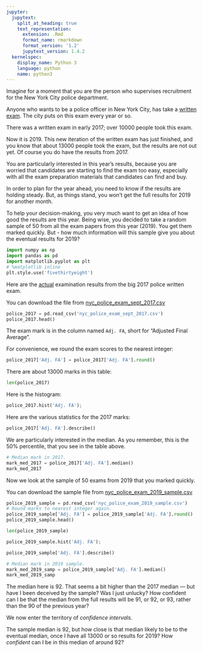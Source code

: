 ```yaml
---
jupyter:
  jupytext:
    split_at_heading: true
    text_representation:
      extension: .Rmd
      format_name: rmarkdown
      format_version: '1.2'
      jupytext_version: 1.4.2
  kernelspec:
    display_name: Python 3
    language: python
    name: python3
---
```


Imagine for a moment that you are the person who supervises recruitment for the
New York City police department.

Anyone who wants to be a police officer in New York City, has take a [written
exam](https://www1.nyc.gov/site/nypd/careers/police-officers/po-exam.page). The
city puts on this exam every year or so.

There was a written exam in early 2017; over 10000 people took this exam.

Now it is 2019.   This new iteration of the written exam has just finished, and
you know that about 13000 people took the exam, but the results are not out
yet.  Of course you do have the results from 2017.

You are particularly interested in this year's results, because you are worried
that candidates are starting to find the exam too easy, especially with all the
exam preparation materials that candidates can find and buy.

In order to plan for the year ahead, you need to know if the results are
holding steady.   But, as things stand, you won't get the full results for 2019
for another month.

To help your decision-making, you very much want to get an idea of how good the
results are this year.   Being wise, you decided to take a random sample of 50
from all the exam papers from this year (2019).  You get them marked quickly.
But - how much information will this sample give you about the eventual results
for 2019?

```python
import numpy as np
import pandas as pd
import matplotlib.pyplot as plt
# %matplotlib inline
plt.style.use('fivethirtyeight')
```

Here are the
[actual](https://github.com/matthew-brett/datasets/tree/22203c1/nyc_civil_list)
examination results from the big 2017 police written exam.


You can download the file from [nyc_police_exam_sept_2017.csv]({{ site.baseurl
}}/data/nyc_police_exam_sept_2017.csv)

```python
police_2017 = pd.read_csv('nyc_police_exam_sept_2017.csv')
police_2017.head()
```

The exam mark is in the column named `Adj. FA`, short for "Adjusted Final
Average".

For convenience, we round the exam scores to the nearest integer:

```python
police_2017['Adj. FA'] = police_2017['Adj. FA'].round()
```

There are about 13000 marks in this table:

```python
len(police_2017)
```


Here is the histogram:

```python
police_2017.hist('Adj. FA');
```


Here are the various statistics for the 2017 marks:

```python
police_2017['Adj. FA'].describe()
```

We are particularly interested in the median.  As you remember, this is the 50% percentile, that you see in the table above.

```python
# Median mark in 2017.
mark_med_2017 = police_2017['Adj. FA'].median()
mark_med_2017
```

Now we look at the sample of 50 exams from 2019 that you marked quickly.

You can download the sample file from [nyc_police_exam_2019_sample.csv]({{
site.baseurl }}/data/nyc_police_exam_2019_sample.csv)

```python
police_2019_sample = pd.read_csv('nyc_police_exam_2019_sample.csv')
# Round marks to nearest integer again.
police_2019_sample['Adj. FA'] = police_2019_sample['Adj. FA'].round()
police_2019_sample.head()
```

```python
len(police_2019_sample)
```

```python
police_2019_sample.hist('Adj. FA');
```

```python
police_2019_sample['Adj. FA'].describe()
```

```python
# Median mark in 2019 sample.
mark_med_2019_samp = police_2019_sample['Adj. FA'].median()
mark_med_2019_samp
```

The median here is 92.  That seems a bit higher than the 2017 median --- but
have I been deceived by the sample?  Was I just unlucky?   How confident can I
be that the median from the full results will be 91, or 92, or 93, rather than
the 90 of the previous year?


We now enter the territory of *confidence intervals*.

The sample median is 92, but how close is that median likely to be to the
eventual median, once I have all 13000 or so results for 2019?  How *confident*
can I be in this median of around 92?
